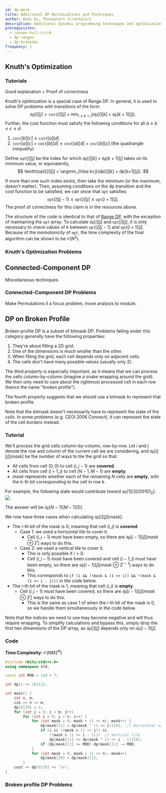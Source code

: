 ```yaml
---
id: dp-more
title: Additional DP Optimizations and Techniques
author: Andi Qu, Thunyatorn Jirachaisri
description: Additional dynamic programming techniques and optimizations like Knuth's optimization.
prerequisites:
  - convex-hull-trick
  - dp-ranges
  - dp-bitmasks
frequency: 1
---
```


## Knuth's Optimization

### Tutorials

<Resources>
	<Resource
		source="Jeffrey Xiao"
		title="Knuth's Optimization"
		url="https://jeffreyxiao.me/blog/knuths-optimization"
	 />
	<Resource source="GCP" title="15.4.3 - Knuth's Optimization"/>
	<Resource
		source="GFG"
		title="Knuth's Optimization in Dynamic Programming"
		url="https://www.geeksforgeeks.org/knuths-optimization-in-dynamic-programming/"
	>
		Good explanation + Proof of correctness
	</Resource>
</Resources>

Knuth's optimization is a special case of Range DP. In general, it is used to solve DP problems with transitions of the form
$$
\texttt{dp}[i][j] = \texttt{cost}[i][j] + \min_{i\leq k<j}(\texttt{dp}[i][k] + \texttt{dp}[k+1][j]).
$$
Further, the cost function must satisfy the following conditions for all $a\leq b\leq c \leq d$:
1. $\texttt{cost}[b][c] \leq \texttt{cost}[a][d]$
2. $\texttt{cost}[a][c] + \texttt{cost}[b][d] \leq \texttt{cost}[a][d] + \texttt{cost}[b][c]$ (the quadrangle inequality)

Define $\texttt{opt}[i][j]$ be the index for which $\texttt{dp}[i][k] + \texttt{dp}[k+1][j]$ takes on its minimum value, or equivalently,
$$
\texttt{opt}[i][j] = \argmin_{i\leq k<j}(dp[i][k] + dp[k+1][j]).
$$

If more than one such index exists, then take the minimum (or the maximum, doesn't matter). Then, assuming conditions on the dp transition and the cost function to be satisfied, we can show that $\texttt{opt}$ satisfies
$$
\texttt{opt}[i][j-1] \leq \texttt{opt}[i][j] \leq \texttt{opt}[i+1][j].
$$
The proof of correctness for this claim is in the resources above.

The structure of the code is identical to that of [Range DP](https://usaco.guide/gold/dp-ranges), with the exception of maintaining the $\texttt{opt}$ array. To calculate $\texttt{dp}[i][j]$ and $\texttt{opt}[i][j]$, it is only necessary to check values of $k$ between $\texttt{opt}[i][j-1]$ and $\texttt{opt}[i+1][j]$. Because of the momotonicity of $\texttt{opt}$, the time complexity of the final algorithm can be shown to be $\mathcal{O}(N^2)$.

### Knuth's Optimization Problems

<Problems problems="knuth_optimization" />


## Connected-Component DP

<Resources>
	<Resource source="CF" title="zscoder - Nontrivial DP Techniques" url="47764">
		Miscellaneous techniques
	</Resource>
</Resources>

<!-- <Optional title="Application">

Queue with 2 stacks is used to remove a factor of $\mathcal{O}(\log N)$ in [USACO Plat - Mowing Mischief](http://www.usaco.org/index.php?page=viewproblem2&cpid=926).

</Optional> -->

### Connected-Component DP Problems

<IncompleteSection>

Make Permutations II a focus problem, move analysis to module.

</IncompleteSection>

<Problems problems="connected_component" />

## DP on Broken Profile

<!-- <Resources>
	<Resource
		source="cp-algo"
		title="DP on Broken Profile"
		url="dynamic_programming/profile-dynamics.html"
	/>
</Resources> -->

Broken profile DP is a subset of bitmask DP. Problems falling under this
category generally have the following properties:

1. They're about filling a 2D grid.
2. One of the dimensions is much smaller than the other.
3. When filling the grid, each cell depends only on adjacent cells.
4. The cells don't have many possible values (usually only 2).

The third property is especially important, as it means that we can process the
cells column-by-column (imagine a snake wrapping around the grid). We then only
need to care about the rightmost processed cell in each row (hence the name
"broken profile").

The fourth property suggests that we should use a bitmask to represent that
broken profile.

<Warning>

Note that the bitmask doesn't necessarily have to represent the state of the
_cells_. In some problems (e.g. CEOI 2006 Connect), it can represent the state
of the cell _borders_ instead.

</Warning>

<FocusProblem problem="brokenFocus" />

### Tutorial

We'll process the grid cells column-by-column, row-by-row. Let $i$ and $j$
denote the row and column of the current cell we are considering,
and $\texttt{dp}[i][j][mask]$ be the number of ways to tile the grid so that:

- All cells from cell $(0, 0)$ to cell $(i, j - 1)$ are **covered**.
- All cells from cell $(i + 1, j)$ to cell $(N - 1, M - 1)$ are **empty**.
- $mask$ represents whether each of the remaining $N$ cells are **empty**, with
  the $k$-th bit corresponding to the cell in row $k$.

For example, the following state would contribute toward
$\texttt{dp}[1][3][00101_2]$: ![](broken-profile-state-example.png)

The answer will be $\texttt{dp}[N - 1][M - 1][0]$.

We now have three cases when calculating $\texttt{dp}[i][j][mask]$:

- The $i$-th bit of the mask is 0, meaning that cell $(i, j)$ is **covered**.
  - Case 1: we used a horizontal tile to cover it.
    - Cell $(i, j - 1)$ must have been empty, so there are
      $\texttt{dp}[i - 1][j][mask \oplus 2^i]$ ways to do this.
  - Case 2: we used a vertical tile to cover it.
    - This is only possible if $i > 0$.
    - Cell $(i,j-1)$ must have been covered and cell $(i-1,j)$ must have been
	  empty, so there are $\texttt{dp}[i - 1][j][mask \oplus 2^{i - 1}]$ ways
      to do this.
    - This corresponds to
      `if (i && !(mask & (1 << i)) && !(mask & (1 << i - 1)))` in the code
      below.
- The $i$-th bit of the mask is 1, meaning that cell $(i, j)$ is **empty**.
  - Cell $(i, j - 1)$ must have been covered, so there are
    $\texttt{dp}[i - 1][j][mask \oplus 2^i]$ ways to do this.
    - This is the same as case 1 of when the $i$-th bit of the mask is 0, so we
      handle them simultaneously in the code below.

Note that the indices we need to use may become negative and will thus require
wrapping. To simplify calculations and bypass this, simply drop the first two
dimensions of the DP array, as $\texttt{dp}[i][j]$ depends only on
$\texttt{dp}[i - 1][j]$.

### Code

**Time Complexity:** $\mathcal O(NM 2^N)$

<LanguageSection>

<CPPSection>

```cpp
#include <bits/stdc++.h>
using namespace std;

const int MOD = 1e9 + 7;

int dp[1 << 10][2];

int main() {
	int n, m;
	cin >> n >> m;
	dp[0][0] = 1;
	for (int j = 0; j < m; j++)
		for (int i = 0; i < n; i++) {
			for (int mask = 0; mask < (1 << n); mask++) {
				dp[mask][1] = dp[mask ^ (1 << i)][0];  // Horizontal or no tile
				if (i && !(mask & (1 << i)) &&
				    !(mask & (1 << i - 1)))  // Vertical tile
					dp[mask][1] += dp[mask ^ (1 << i - 1)][0];
				if (dp[mask][1] >= MOD) dp[mask][1] -= MOD;
			}
			for (int mask = 0; mask < (1 << n); mask++)
				dp[mask][0] = dp[mask][1];
		}
	cout << dp[0][0] << '\n';
}
```

</CPPSection>

</LanguageSection>

### Broken profile DP Problems

<Problems problems="broken" />
